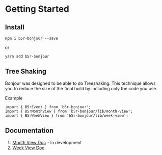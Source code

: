 
<Meta title="Getting Started" />

# Getting Started

## Install

```
npm i b5r-bonjour --save
```

or

```
yarn add b5r-bonjour
```

## Tree Shaking

Bonjour was designed to be able to do Treeshaking. This technique allows you to reduce the size of the final build by including only the code you use.

Example

```
import { B5rEvent } from 'b5r-bonjour';
import { B5rMonthView } from 'b5r-bonjour/lib/month-view';
import { B5rWeekView } from 'b5r-bonjour/lib/week-view';
```

## Documentation

1. [Month View Doc](?path=/story/month-view-doc--page) - In development
2. [Week View Doc](?path=/story/week-view-doc--page)
